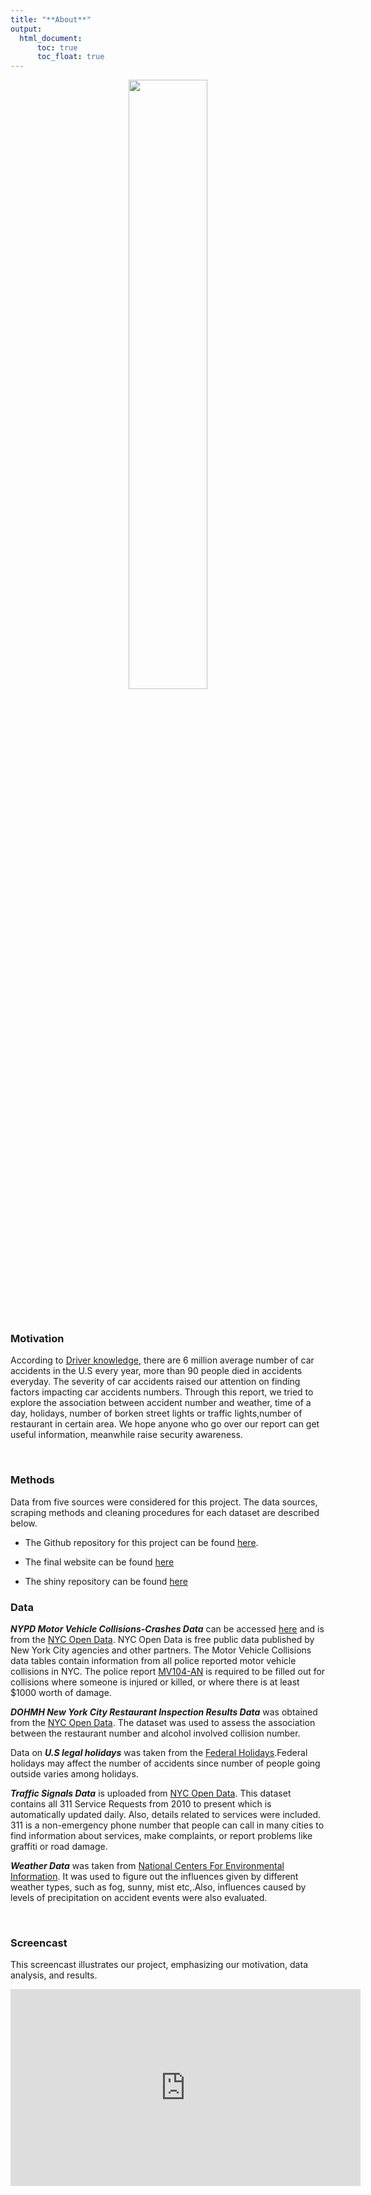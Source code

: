 ```yaml
---
title: "**About**"
output: 
  html_document:
      toc: true
      toc_float: true
---
```


<center>
<img src="image/car.jpg" style="width:50%">
</center>

<br>

### **Motivation**
According to [Driver knowledge](https://www.driverknowledge.com/car-accident-statistics/#:~:targetText=U.S.%20every%20year%20is%206,experience%20permanent%20injuries%20every%20year.), there are 6 million average number of car accidents in the U.S every year, more than 90 people died in accidents everyday. The severity of car accidents raised our attention on finding factors impacting car accidents numbers. Through this report, we tried to explore the association between accident number and weather, time of a day, holidays, number of borken street lights or traffic lights,number of restaurant in certain area. We hope anyone who go over our report can get useful information, meanwhile raise security awareness.

<br>

### **Methods**

Data from five sources were considered for this project. The data sources, scraping methods and cleaning procedures for each dataset are described below. 

*  The Github repository for this project can be found [here](https://github.com/wx2233/p8105_final_project). 

*  The final website can be found [here](https://eshea6.github.io/us_gun_violence.github.io/)

* The shiny repository can be found [here](https://wx2233-shiny.shinyapps.io/final_shiny_dashboard/)
<br>

### **Data**
***NYPD Motor Vehicle Collisions-Crashes Data*** can be accessed [here](https://www.kaggle.com/jameslko/gun-violence-data) and is from the [NYC Open Data](https://data.cityofnewyork.us/Public-Safety/Motor-Vehicle-Collisions-Crashes/h9gi-nx95). NYC Open Data is free public data published by New York City agencies and other partners. The Motor Vehicle Collisions data tables contain information from all police reported motor vehicle collisions in NYC. The police report [MV104-AN](https://www.nhtsa.gov/sites/nhtsa.dot.gov/files/documents/ny_overlay_mv-104an_rev05_2004.pdf) is required to be filled out for collisions where someone is injured or killed, or where there is at least $1000 worth of damage.

***DOHMH New York City Restaurant Inspection Results Data*** was obtained from the [NYC Open Data](https://data.cityofnewyork.us/Health/DOHMH-New-York-City-Restaurant-Inspection-Results/43nn-pn8j). The dataset was used to assess the association between the restaurant number and alcohol involved collision number. 

Data on ***U.S legal holidays*** was taken from the [Federal Holidays](https://www.redcort.com/us-federal-bank-holidays/).Federal holidays may affect the number of accidents since number of people going outside varies among holidays.  

***Traffic Signals Data*** is uploaded from [NYC Open Data](https://data.cityofnewyork.us/Transportation/DOT-Street-Lights-and-Traffic-Signals-311-Service-/jwvp-gyiq). This dataset contains all 311 Service Requests from 2010 to present which is automatically updated daily. Also, details related to services were included. 311 is a non-emergency phone number that people can call in many cities to find information about services, make complaints, or report problems like graffiti or road damage.

***Weather Data*** was taken from [National Centers For Environmental Information](https://www.ncdc.noaa.gov/cdo-web/search). It was used to figure out the influences given by different weather types, such as fog, sunny, mist etc,.Also, influences caused by levels of precipitation on accident events were also evaluated. 

<br>

### **Screencast**

This screencast illustrates our project, emphasizing our motivation, data analysis, and results.

<center>
<iframe width="560" height="315" src="https://www.youtube.com/embed/RDvGwWrEWo4" frameborder="0" allow="accelerometer; autoplay; encrypted-media; gyroscope; picture-in-picture" allowfullscreen></iframe>
</center>

<br>